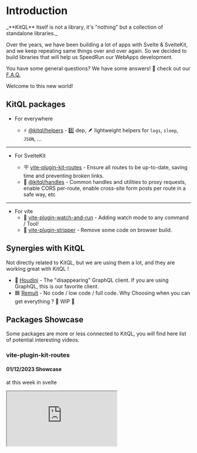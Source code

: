
# Introduction

<Callout type="info" emoji="💡">
  _**KitQL** itself is not a library, it's "nothing" but a collection of standalone libraries._
</Callout>

Over the years, we have been building a lot of apps with Svelte & SvelteKit, and we keep repeating
same things over and over again. So we decided to build libraries that will help us SpeedRun our
WebApps development.

You have some general questions? We have some answers! 🤞 check out our [F.A.Q.](/docs/faq)

<Callout emoji="🥳">Welcome to this new world!</Callout>

## KitQL packages

- For everywhere

  - ⚡️ [@kitql/helpers](/docs/tools/04_helpers) - 0️⃣ dep, 🪶 lightweight helpers for `logs`,
    `sleep`, `JSON`, ...

---

- For SvelteKit

  - 🪧 [vite-plugin-kit-routes](/docs/tools/06_vite-plugin-kit-routes) - Ensure all routes to be
    up-to-date, saving time and preventing broken links.
  - 🔀 [@kitql/handles](/docs/tools/05_handles) - Common handles and utilities to proxy requests,
    enable CORS per-route, enable cross-site form posts per route in a safe way, etc

---

- For vite
  - 👀 [vite-plugin-watch-and-run](/docs/tools/03_vite-plugin-watch-and-run) - Adding watch mode to
    any command / Tool!
  - 🥶 [vite-plugin-stripper](/docs/tools/07_vite-plugin-stripper) - Remove some code on browser
    build.

## Synergies with KitQL

Not directly related to KitQL, but we are using them a lot, and they are working great with KitQL !

- 🎩 [Houdini](https://houdinigraphql.com/) - The "disappearing" GraphQL client. If you are using
  GraphQL, this is our favorite client.
- 🟦 [Remult](https://remult.dev/) - No code / low code / full code. Why Choosing when you can get
  everything ? 🚧 WIP 🚧

## Packages Showcase

Some packages are more or less connected to KitQL, you will find here list of potential interesting
videos.

### **vite-plugin-kit-routes**

#### 01/12/2023 Showcase

at this week in svelte

<iframe src="https://www.youtube.com/embed/GH5NxbdCZ74?start=489" />

### **Remult**

#### 26/07/2023 Fullstack apps in minutes

<iframe src="https://www.youtube.com/embed/N8d290fTzq8" />

### **Houdini**

#### 01/12/2022 With Playwright

<iframe src="https://www.youtube.com/embed/svlsOKEF4QM" />

#### 03/11/2022 With vendure

<iframe src="https://www.youtube.com/embed/Vf0mcl6hQDQ" />

#### 05/07/2022 With SvelteKit

<iframe src="https://www.youtube.com/embed/Ggz5cvxDwFs" />
